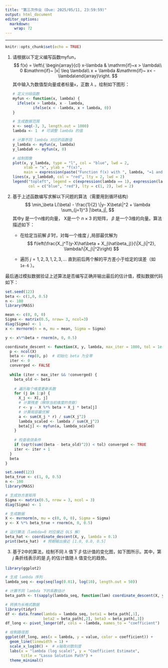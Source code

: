 ```yaml
---
title: "第三次作业 (Due: 2025/05/11, 23:59:59)"
output: html_document
editor_options: 
  markdown: 
    wrap: 72
---
```

---

```r
knitr::opts_chunk$set(echo = TRUE)
```

1.  请根据以下定义编写函数myfun， $$
    f(x) = \left\{ \begin{array}{cl} x-\lambda & \mathrm{if}~x > \lambda\\
    0 &\mathrm{if}~ |x| \leq \lambda\\
    x + \lambda &\mathrm{if}~ x< -\lambda\end{array}\right.
    $$ 其中输入为数值型向量或者标量`x`，正数 $\lambda$ 。绘制如下图形：

    ```r
    # 定义分段函数
    myfun <- function(x, lambda) {
      ifelse(x > lambda, x - lambda,
             ifelse(x < -lambda, x + lambda, 0))
    }

    # 生成数据范围
    x <- seq(-3, 3, length.out = 1000)
    lambda <- 1  # 可调整 lambda 的值

    # 计算不同 lambda 对应的函数值
    y_lambda <- myfun(x, lambda)
    y_lambda0 <- myfun(x, 0)

    # 绘制图像
    plot(x, y_lambda, type = "l", col = "blue", lwd = 2,
         xlab = "x", ylab = "f(x)", 
         main = expression(paste("Function f(x) with ", lambda, "=1 and ", lambda, "=0")))
    lines(x, y_lambda0, col = "red", lty = 2, lwd = 2)
    legend("topleft", legend = c(expression(lambda == 1), expression(lambda == 0)),
           col = c("blue", "red"), lty = c(1, 2), lwd = 2)
    ```

2.  基于上述函数编写求解以下问题的算法（需要用到循环结构） $$
    \min_\beta L(\beta) - \frac{1}{2} \|y- X\beta\|^2 + \lambda \sum_{j=1}^3 |\beta_j|,
    $$ 其中y 是一个n维的向量， X是一个 $n\times 3$ 的矩阵， $\beta$
    是一个3维的向量。算法描述如下：

    -   在给定当前解 $\hat\beta$ 时，对每一个维度 $j$ ,局部最优解为 $$
         f\left(\frac{X_j^T(y-X\hat\beta + X_j\hat\beta_j)}{\|X_j\|^2}, \lambda/\|X_j\|^2\right)
        $$

    -   遍历 $j=1, 2, 3, 1, 2, 3, \dots$
        直到前后两个解的平方差小于给定的误差（如 `1e-6` ）。

最后通过模拟数据验证上述算法是否编写正确并输出最后的估计值，模拟数据代码如下：

```r
set.seed(123)
beta <- c(1,0, 0.5)
n <- 100
library(MASS)

mean <- c(0, 0, 0) 
Sigma <- matrix(0.5, nrow= 3, ncol=3)
diag(Sigma) <- 1
x <- mvrnorm(n = n, mu = mean, Sigma = Sigma)

y <- x%*%beta + rnorm(n, 0, 0.5)
```

```r
coordinate_descent <- function(X, y, lambda, max_iter = 1000, tol = 1e-6) {
  p <- ncol(X)
  beta <- rep(0, p)  # 初始化 beta 为全零
  iter <- 0
  converged <- FALSE
  
  while (iter < max_iter && !converged) {
    beta_old <- beta
    
    # 遍历每个维度更新系数
    for (j in 1:p) {
      X_j <- X[, j]
      # 计算残差（移除当前维度的贡献）
      r <- y - X %*% beta + X_j * beta[j]
      # 计算局部最优解
      a <- sum(X_j * r) / sum(X_j^2)
      lambda_scaled <- lambda / sum(X_j^2)
      beta[j] <- myfun(a, lambda_scaled)
    }
    
    # 检查收敛条件
    if (sqrt(sum((beta - beta_old)^2)) < tol) converged <- TRUE
    iter <- iter + 1
  }
  beta
}

set.seed(123)
beta_true <- c(1, 0, 0.5)
n <- 100
library(MASS)

# 生成协方差矩阵
Sigma <- matrix(0.5, nrow = 3, ncol = 3)
diag(Sigma) <- 1

# 生成数据
X <- mvrnorm(n, mu = c(0, 0, 0), Sigma = Sigma)
y <- X %*% beta_true + rnorm(n, 0, 0.5)

# 运行算法（lambda=0 时应接近 OLS 解）
beta_hat <- coordinate_descent(X, y, lambda = 0.1)
print(beta_hat)  # 预期输出接近 [1.0, 0.0, 0.5]
```

3.  基于2中的算法，绘制不同 $\lambda$ 值下 $\beta$
    估计值的变化图，如下图所示。其中，第 $j$ 条折线表示的是 $\beta_j$
    的估计值随 $\lambda$ 值变化的趋势。


```r
library(ggplot2)

# 生成 lambda 序列
lambda_seq <- exp(seq(log(0.01), log(10), length.out = 50))

# 计算不同 lambda 下的系数估计
beta_path <- t(sapply(lambda_seq, function(lam) coordinate_descent(X, y, lam)))

# 转换为长格式数据
library(tidyr)
df <- data.frame(lambda = lambda_seq, beta1 = beta_path[,1], 
                 beta2 = beta_path[,2], beta3 = beta_path[,3])
df_long <- pivot_longer(df, cols = -lambda, names_to = "coefficient")

# 绘制路径图
ggplot(df_long, aes(x = lambda, y = value, color = coefficient)) +
  geom_line(linewidth = 1) +
  scale_x_log10() +  # x轴取对数刻度
  labs(x = "lambda (log scale)", y = "Coefficient Estimate", 
       title = "Lasso Solution Path") +
  theme_minimal()
```
